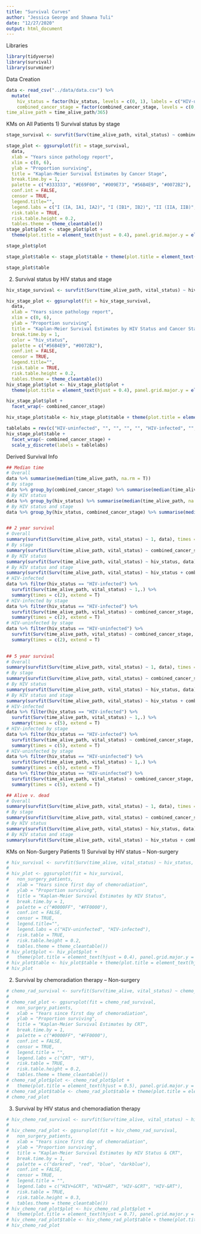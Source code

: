 ```yaml
---
title: "Survival Curves"
author: "Jessica George and Shawna Tuli"
date: "12/27/2020"
output: html_document
---
```


Libraries
```r
library(tidyverse)
library(survival)
library(survminer)
```

Data Creation
```r
data <- read_csv("../data/data.csv") %>% 
  mutate(
    hiv_status = factor(hiv_status, levels = c(0, 1), labels = c("HIV-uninfected", "HIV-infected")),
    combined_cancer_stage = factor(combined_cancer_stage, levels = c(0, 1, 2, 3, 4), labels = c("I", "I", "II (IIA / IIB)", "III (IIIA / IIIB / IIIC)", "IV (IVA / IVB)")),
time_alive_path = time_alive_path/365)
```

KMs on All Patients
1) Survival status by stage
```r
stage_survival <- survfit(Surv(time_alive_path, vital_status) ~ combined_cancer_stage, data)

stage_plot <- ggsurvplot(fit = stage_survival,
  data,
  xlab = "Years since pathology report",
  xlim = c(0, 6),
  ylab = "Proportion surviving",
  title = "Kaplan-Meier Survival Estimates by Cancer Stage",
  break.time.by = 1,
  palette = c("#333333", "#E69F00", "#009E73", "#56B4E9", "#0072B2"),
  conf.int = FALSE,
  censor = TRUE,
  legend.title="",
  legend.labs = c("I (IA, IA1, IA2)", "I (IB1*, IB2)", "II (IIA, IIB)", "III (IIIA, IIIB, IIIC)", "IV (IVA, IVB)"),
  risk.table = TRUE,
  risk.table.height = 0.2,
  tables.theme = theme_cleantable())
stage_plot$plot <- stage_plot$plot +
  theme(plot.title = element_text(hjust = 0.4), panel.grid.major.y = element_line(color = "#EAF2F3"), plot.background = element_rect(fill = "#EAF2F3"), axis.title.y = element_text(vjust = 1))

stage_plot$plot
```
```r
stage_plot$table <- stage_plot$table + theme(plot.title = element_text(hjust = -0.25, size = 14), plot.background = element_rect(fill = "#EAF2F3"), panel.background = element_rect(fill = "#EAF2F3"))

stage_plot$table
```


2) Survival status by HIV status and stage
```r
hiv_stage_survival <- survfit(Surv(time_alive_path, vital_status) ~ hiv_status + combined_cancer_stage, data)

hiv_stage_plot <- ggsurvplot(fit = hiv_stage_survival,
  data,
  xlab = "Years since pathology report",
  xlim = c(0, 6),
  ylab = "Proportion surviving",
  title = "Kaplan-Meier Survival Estimates by HIV Status and Cancer Stage",
  break.time.by = 1,
  color = "hiv_status",
  palette = c("#56B4E9", "#0072B2"),
  conf.int = FALSE,
  censor = TRUE,
  legend.title="",
  risk.table = TRUE,
  risk.table.height = 0.2,
  tables.theme = theme_cleantable())
hiv_stage_plot$plot <- hiv_stage_plot$plot +
  theme(plot.title = element_text(hjust = 0.4), panel.grid.major.y = element_line(color = "#EAF2F3"), plot.background = element_rect(fill = "#EAF2F3"), axis.title.y = element_text(vjust = 1))

hiv_stage_plot$plot +
  facet_wrap(~ combined_cancer_stage)
```
```r
hiv_stage_plot$table <- hiv_stage_plot$table + theme(plot.title = element_text(hjust = -0.08, size = 14), plot.background = element_rect(fill = "#EAF2F3"), panel.background = element_rect(fill = "#EAF2F3"))

tablelabs = rev(c("HIV-uninfected", "", "", "", "", "HIV-infected", "", "", "", ""))
hiv_stage_plot$table +
  facet_wrap(~ combined_cancer_stage) +
  scale_y_discrete(labels = tablelabs)
```

Derived Survival Info
```r
## Median time
# Overall
data %>% summarise(median(time_alive_path, na.rm = T))
# By stage
data %>% group_by(combined_cancer_stage) %>% summarise(median(time_alive_path, na.rm = T))
# By HIV status
data %>% group_by(hiv_status) %>% summarise(median(time_alive_path, na.rm = T))
# By HIV status and stage
data %>% group_by(hiv_status, combined_cancer_stage) %>% summarise(median(time_alive_path, na.rm = T))


## 2 year survival
# Overall
summary(survfit(Surv(time_alive_path, vital_status) ~ 1, data), times = c(2), extend = T)
# By stage
summary(survfit(Surv(time_alive_path, vital_status) ~ combined_cancer_stage, data) , times = c(2), extend = T)
# By HIV status
summary(survfit(Surv(time_alive_path, vital_status) ~ hiv_status, data) , times = c(2), extend = T)
# By HIV status and stage
summary(survfit(Surv(time_alive_path, vital_status) ~ hiv_status + combined_cancer_stage, data) , times = c(2), extend = T)
# HIV-infected
data %>% filter(hiv_status == "HIV-infected") %>%
  survfit(Surv(time_alive_path, vital_status) ~ 1,.) %>% 
  summary(times = c(2), extend = T)
# HIV-infected by stage
data %>% filter(hiv_status == "HIV-infected") %>%
  survfit(Surv(time_alive_path, vital_status) ~ combined_cancer_stage,.) %>% 
  summary(times = c(2), extend = T)
# HIV-uninfected by stage
data %>% filter(hiv_status == "HIV-uninfected") %>%
  survfit(Surv(time_alive_path, vital_status) ~ combined_cancer_stage,.) %>% 
  summary(times = c(2), extend = T)
  

## 5 year survival
# Overall
summary(survfit(Surv(time_alive_path, vital_status) ~ 1, data), times = c(5), extend = T)
# By stage
summary(survfit(Surv(time_alive_path, vital_status) ~ combined_cancer_stage, data) , times = c(5), extend = T)
# By HIV status
summary(survfit(Surv(time_alive_path, vital_status) ~ hiv_status, data) , times = c(5), extend = T)
# By HIV status and stage
summary(survfit(Surv(time_alive_path, vital_status) ~ hiv_status + combined_cancer_stage, data) , times = c(5), extend = T)
# HIV-infected
data %>% filter(hiv_status == "HIV-infected") %>%
  survfit(Surv(time_alive_path, vital_status) ~ 1,.) %>% 
  summary(times = c(5), extend = T)
# HIV-infected by stage
data %>% filter(hiv_status == "HIV-infected") %>%
  survfit(Surv(time_alive_path, vital_status) ~ combined_cancer_stage,.) %>% 
  summary(times = c(5), extend = T)
# HIV-uninfected by stage
data %>% filter(hiv_status == "HIV-uninfected") %>%
  survfit(Surv(time_alive_path, vital_status) ~ 1,.) %>% 
  summary(times = c(5), extend = T)
data %>% filter(hiv_status == "HIV-uninfected") %>%
  survfit(Surv(time_alive_path, vital_status) ~ combined_cancer_stage,.) %>% 
  summary(times = c(5), extend = T)

## Alive v. dead
# Overall
summary(survfit(Surv(time_alive_path, vital_status) ~ 1, data), times = c(1,2,3,4,5,6), extend = T)$n.event
# By stage
summary(survfit(Surv(time_alive_path, vital_status) ~ combined_cancer_stage, data), times = c(1,2,3,4,5,6), extend = T)$n.event
# By HIV status
summary(survfit(Surv(time_alive_path, vital_status) ~ hiv_status, data), times = c(1,2,3,4,5,6), extend = T)$n.event
# By HIV status and stage
summary(survfit(Surv(time_alive_path, vital_status) ~ hiv_status + combined_cancer_stage, data), times = c(1,2,3,4,5,6), extend = T)$n.event
```


KMs on Non-Surgery Patients
1) Survival by HIV status -- Non-surgery
```r
# hiv_survival <- survfit(Surv(time_alive, vital_status) ~ hiv_status, non_surgery_patients)
# 
# hiv_plot <- ggsurvplot(fit = hiv_survival,
#   non_surgery_patients,
#   xlab = "Years since first day of chemoradiation", 
#   ylab = "Proportion surviving",
#   title = "Kaplan-Meier Survival Estimates by HIV Status",
#   break.time.by = 1,
#   palette = c("#0000FF", "#FF0000"),
#   conf.int = FALSE,
#   censor = TRUE,
#   legend.title="",
#   legend.labs = c("HIV-uninfected", "HIV-infected"),
#   risk.table = TRUE,
#   risk.table.height = 0.2,
#   tables.theme = theme_cleantable())
# hiv_plot$plot <- hiv_plot$plot +
#   theme(plot.title = element_text(hjust = 0.4), panel.grid.major.y = element_line(color = "#EAF2F3"), plot.background = element_rect(fill = "#EAF2F3"), axis.title.y = element_text(vjust = -15))
# hiv_plot$table <- hiv_plot$table + theme(plot.title = element_text(hjust = -0.33, size = 14), plot.background = element_rect(fill = "#EAF2F3"), panel.background = element_rect(fill = "#EAF2F3"))
# hiv_plot
```

2) Survival by chemoradiation therapy -- Non-surgery
```r
# chemo_rad_survival <- survfit(Surv(time_alive, vital_status) ~ chemo_rad, non_surgery_patients)
# 
# chemo_rad_plot <- ggsurvplot(fit = chemo_rad_survival,
#   non_surgery_patients,
#   xlab = "Years since first day of chemoradiation", 
#   ylab = "Proportion surviving",
#   title = "Kaplan-Meier Survival Estimates by CRT",
#   break.time.by = 1,
#   palette = c("#0000FF", "#FF0000"),
#   conf.int = FALSE,
#   censor = TRUE,
#   legend.title = "",
#   legend.labs = c("CRT", "RT"),
#   risk.table = TRUE,
#   risk.table.height = 0.2,
#   tables.theme = theme_cleantable())
# chemo_rad_plot$plot <- chemo_rad_plot$plot +
#   theme(plot.title = element_text(hjust = 0.5), panel.grid.major.y = element_line(color = "#EAF2F3"), plot.background = element_rect(fill = "#EAF2F3"), axis.title.y = element_text(vjust = 1))
# chemo_rad_plot$table <- chemo_rad_plot$table + theme(plot.title = element_text(hjust = -0.12, size = 14), plot.background = element_rect(fill = "#EAF2F3"), panel.background = element_rect(fill = "#EAF2F3"))
# chemo_rad_plot
```

3) Survival by HIV status and chemoradiation therapy
```r
# hiv_chemo_rad_survival <- survfit(Surv(time_alive, vital_status) ~ hiv_status + chemo_rad, non_surgery_patients)
# 
# hiv_chemo_rad_plot <- ggsurvplot(fit = hiv_chemo_rad_survival,
#   non_surgery_patients,
#   xlab = "Years since first day of chemoradiation", 
#   ylab = "Proportion surviving",
#   title = "Kaplan-Meier Survival Estimates by HIV Status & CRT",
#   break.time.by = 1,
#   palette = c("darkred", "red", "blue", "darkblue"),
#   conf.int = FALSE,
#   censor = TRUE,
#   legend.title = "",
#   legend.labs = c("HIV+&CRT", "HIV+&RT", "HIV-&CRT", "HIV-&RT"),
#   risk.table = TRUE,
#   risk.table.height = 0.3,
#   tables.theme = theme_cleantable())
# hiv_chemo_rad_plot$plot <- hiv_chemo_rad_plot$plot +
#   theme(plot.title = element_text(hjust = 0.7), panel.grid.major.y = element_line(color = "#EAF2F3"), plot.background = element_rect(fill = "#EAF2F3"), axis.title.y = element_text(vjust = -10))
# hiv_chemo_rad_plot$table <- hiv_chemo_rad_plot$table + theme(plot.title = element_text(hjust = -0.24, size = 14), plot.background = element_rect(fill = "#EAF2F3"), panel.background = element_rect(fill = "#EAF2F3"))
# hiv_chemo_rad_plot
```